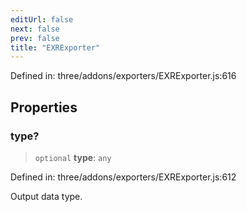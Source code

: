 ```yaml
---
editUrl: false
next: false
prev: false
title: "EXRExporter"
---
```


Defined in: three/addons/exporters/EXRExporter.js:616

## Properties

### type?

> `optional` **type**: `any`

Defined in: three/addons/exporters/EXRExporter.js:612

Output data type.
